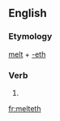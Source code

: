 ==English==

===Etymology===
[[melt]] + [[-eth]]

===Verb===
{{en-verb form}}

# {{archaic third-person singular of|melt}}

[[fr:melteth]]
